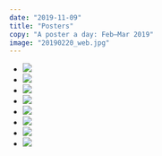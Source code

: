 ```yaml
---
date: "2019-11-09"
title: "Posters"
copy: "A poster a day: Feb–Mar 2019"
image: "20190220_web.jpg"
---
```


- ![](20190219-web.jpg)
- ![](20190220_web.jpg)
- ![](20190222-web.jpg)
- ![](20190223-web.jpg)
- ![](20190224-web.jpg)
- ![](20190225-D2-web.jpg)
- ![](20190226-web.jpg)
- ![](20190302-web.jpg)
